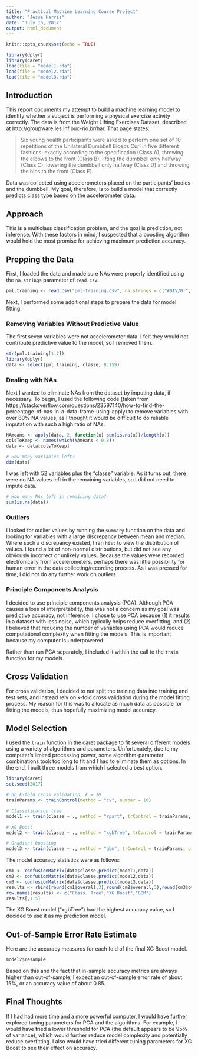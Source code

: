 ```yaml
---
title: "Practical Machine Learning Course Project"
author: "Jesse Harris"
date: "July 16, 2017"
output: html_document
---
```


```r
knitr::opts_chunk$set(echo = TRUE)
```

```r
library(dplyr)
library(caret)
load(file = "model1.rda")
load(file = "model2.rda")
load(file = "model3.rda")
```

## Introduction

This report documents my attempt to build a machine learning model to identify whether a subject is performing a physical exercise activity correctly. The data is from the Weight Lifting Exercises Dataset, described at http://groupware.les.inf.puc-rio.br/har. That page states:

> Six young health participants were asked to perform one set of 10 repetitions of the Unilateral Dumbbell Biceps Curl in five different fashions: exactly according to the specification (Class A), throwing the elbows to the front (Class B), lifting the dumbbell only halfway (Class C), lowering the dumbbell only halfway (Class D) and throwing the hips to the front (Class E).

Data was collected using accelerometers placed on the participants' bodies and the dumbbell. My goal, therefore, is to build a model that correctly predicts class type based on the accelerometer data.

## Approach

This is a multiclass classification problem, and the goal is prediction, not inference. With these factors in mind, I suspected that a boosting algorithm would hold the most promise for achieving maximum prediction accuracy.

## Prepping the Data

First, I loaded the data and made sure NAs were properly identified using the `na.strings` parameter of `read.csv`.

```r
pml.training <- read.csv("pml-training.csv", na.strings = c("#DIV/0!","NA"), stringsAsFactors = FALSE)
```

Next, I performed some additional steps to prepare the data for model fitting.

### Removing Variables Without Predictive Value

The first seven variables were not accelerometer data. I felt they would not contribute predictive value to the model, so I removed them.

```r
str(pml.training[1:7])
library(dplyr)
data <- select(pml.training, classe, 8:159)
```

### Dealing with NAs

Next I wanted to eliminate NAs from the dataset by imputing data, if necessary. To begin, I used the following code (taken from https://stackoverflow.com/questions/23597140/how-to-find-the-percentage-of-nas-in-a-data-frame-using-apply) to remove variables with over 80% NA values, as I thought it would be difficult to do reliable imputation with such a high ratio of NAs.

```r
NAmeans <- apply(data, 2, function(x) sum(is.na(x))/length(x))
colsToKeep <- names(which(NAmeans < 0.8))
data <- data[colsToKeep]

# How many variables left?
dim(data)
```

I was left with 52 variables plus the "classe" variable. As it turns out, there were no NA values left in the remaining variables, so I did not need to impute data.

```r
# How many NAs left in remaining data?
sum(is.na(data))
```

### Outliers

I looked for outlier values by running the `summary` function on the data and looking for variables with a large discrepancy between mean and median. Where such a discrepancy existed, I ran `hist` to view the distribution of values. I found a lot of non-normal distributions, but did not see any obviously incorrect or unlikely values. Because the values were recorded electronically from accelerometers, perhaps there was little possibility for human error in the data collecting/recording process. As I was pressed for time, I did not do any further work on outliers.

### Principle Components Analysis

I decided to use principle components analysis (PCA). Although PCA causes a loss of interpretability, this was not a concern as my goal was predictive accuracy, not inference. I chose to use PCA because (1) it results in a dataset with less noise, which typically helps reduce overfitting, and (2) I believed that reducing the number of variables using PCA would reduce computational complexity when fitting the models. This is important because my computer is underpowered.

Rather than run PCA separately, I included it within the call to the `train` function for my models.

## Cross Validation

For cross validation, I decided to not split the training data into training and test sets, and instead rely on k-fold cross validation during the model fitting process. My reason for this was to allocate as much data as possible for fitting the models, thus hopefully maximizing model accuracy.

## Model Selection

I used the `train` function in the caret package to fit several different models using a variety of algorithms and parameters. Unfortunately, due to my computer's limited processing power, some algorithm-parameter combinations took too long to fit and I had to eliminate them as options. In the end, I built three models from which I selected a best option.

```r
library(caret)
set.seed(2017)

# Do k-fold cross validation, k = 10
trainParams <- trainControl(method = "cv", number = 10)

# Classification tree
model1 <- train(classe ~ ., method = "rpart", trControl = trainParams, preProcess = c("pca"), data = data)

# XG Boost
model2 <- train(classe ~ ., method = "xgbTree", trControl = trainParams, preProcess = c("pca"), data = data)

# Gradient boosting
model3 <- train(classe ~ ., method = "gbm", trControl = trainParams, preProcess = c("pca"), data = data)
```

The model accuracy statistics were as follows:

```r
cm1 <- confusionMatrix(data$classe,predict(model1,data))
cm2 <- confusionMatrix(data$classe,predict(model2,data))
cm3 <- confusionMatrix(data$classe,predict(model3,data))
results <- rbind(round(cm1$overall,3),round(cm2$overall,3),round(cm3$overall,3))
row.names(results) <- c("Class. Tree","XG Boost","GBM")
results[,1:5]
```

The XG Boost model ("xgbTree") had the highest accuracy value, so I decided to use it as my prediction model.

## Out-of-Sample Error Rate Estimate

Here are the accuracy measures for each fold of the final XG Boost model.

```r
model2$resample
```

Based on this and the fact that in-sample accuracy metrics are always higher than out-of-sample, I expect an out-of-sample error rate of about 15%, or an accuracy value of about 0.85.

## Final Thoughts

If I had had more time and a more powerful computer, I would have further explored tuning parameters for PCA and the algorithms. For example, I would have tried a lower threshold for PCA (the default appears to be 95% of variance), which would further reduce model complexity and potentially reduce overfitting. I also would have tried different tuning parameters for XG Boost to see their effect on accuracy.